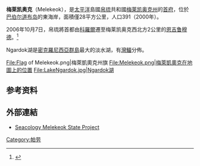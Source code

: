 {{noteTA
|G1=地名
|T=zh-cn:梅莱凯奥克;zh-tw:美麗坵
|1=zh-cn:帕劳;zh-hk:帛琉;zh-tw:帛琉;zh-mo:帛琉
|2=zh:梅萊凱奧克;zh-cn:梅莱凯奥克;zh-tw:美麗坵
|3=zh-cn:科罗尔;zh-tw:柯羅;zh-hk:科羅爾;zh:柯若
|4=zh-hans:巴伯尔道布; zh-hant:巴貝圖阿普
}}
{{for|梅莱凯奥克所在的州|梅莱凯奥克州}}
{{Infobox settlement
|official_name                  = 梅萊凱奧克
|native_name                    =Melekeok
|settlement_type                = 城市
|image_skyline                  = 
|image_caption                  =
|image_flag                     =
|image_seal                     = 
|image_shield                   =
|image_map                      = State of Melekeok.png
|map_caption                    = 在[[梅莱凯奥克州|梅莱凯奥克州]]的位置
|pushpin_map                    = Palau
|pushpin_label_position         = left
|pushpin_map_caption            = 在[[帛琉|帛琉]]的位置
|coordinates                    = {{coord|7|30|2.32|N|134|37|26.73|E|type:city|display=it}}
|subdivision_type               = [[国家|国家]] 
|subdivision_name               = {{flag|Palau|size=23px}}
|subdivision_type1              = {{tsl|en|States of Palau||州}}
|subdivision_name1              = [[梅莱凯奥克州|梅莱凯奥克州]]
|area_total_km2                 =
|area_land_km2                  =
|population_as_of               = 2005
|population_note                =
|population_total               = 271
|population_density_km2         = auto
|timezone                       = Palau Standard Time
|utc_offset                     = +9
|postal_code                    = 
|area_code                      = (+680) 654
|area_code_type                 = {{tsl|en|Telephone numbers in Palau||Area code}}
}}
'''梅莱凯奥克'''（Melekeok），是[[太平洋|太平洋]]島國[[帛琉|帛琉]]共和國[[梅莱凯奥克州|梅莱凯奥克州]]的[[首府|首府]]，位於[[巴伯尔道布岛|巴伯尔道布岛]]的東海岸，面積僅28平方公里，人口391（2000年）。

2006年10月7日，帛琉將首都由[[科羅爾|科羅爾]]遷至梅莱凯奥克西北方2公里的[[恩吉鲁穆德|恩吉鲁穆德]]。<ref name=BBCtimeline>{{cite web |title= Timeline: Palau  |url= http://news.bbc.co.uk/1/hi/world/asia-pacific/country_profiles/2694125.stm|publisher=BBC |date= 6 May 2009 |accessdate=28 September 2009}}</ref>

Ngardok湖是[[密克羅尼西亞群島|密克羅尼西亞群島]]最大的淡水湖，有[[灣鱷|灣鱷]]分佈。
<gallery>
File:Flag of Melekeok.png|梅萊凱奧克州旗 
File:Melekeok.png|梅萊凱奧克在地圖上的位置
File:LakeNgardok.jpg|Ngardok湖  
</gallery>

==参考资料==
{{refs}}

==外部連結==
{{Commonscat|Melekeok}}
*[https://web.archive.org/web/20090820140655/http://www.seacology.org/projects/individualprojects/PALAU_melekeok2007.htm Seacology Melekeok State Project] 

{{normdaten}}
[[Category:帕劳|Category:帕劳]]
{{Palau-stub}}